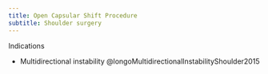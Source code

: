 ```yaml
---
title: Open Capsular Shift Procedure
subtitle: Shoulder surgery
---
```



Indications

- Multidirectional instability @longoMultidirectionalInstabilityShoulder2015 